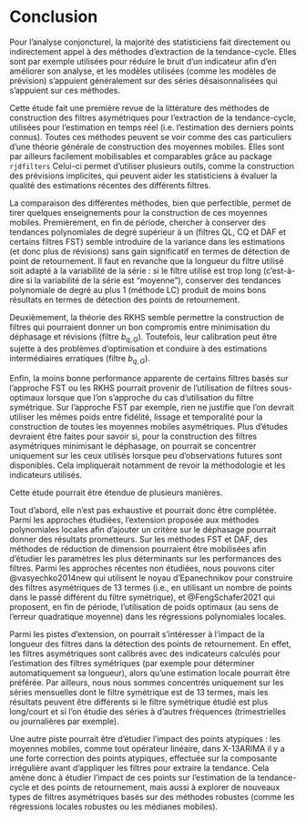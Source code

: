 # Conclusion {.unnumbered}

Pour l'analyse conjoncturel, la majorité des statisticiens fait directement ou indirectement appel à des méthodes d'extraction de la tendance-cycle.
Elles sont par exemple utilisées pour réduire le bruit d'un indicateur afin d'en améliorer son analyse, et les modèles utilisées (comme les modèles de prévision) s'appuient généralement sur des séries désaisonnalisées qui s'appuient sur ces méthodes.

Cette étude fait une première revue de la littérature des méthodes de construction des filtres asymétriques pour l'extraction de la tendance-cycle, utilisées pour l'estimation en temps réel (i.e. l'estimation des derniers points connus).
Toutes ces méthodes peuvent se voir comme des cas particuliers d'une théorie générale de construction des moyennes mobiles. 
Elles sont par ailleurs facilement mobilisables et comparables grâce au package `rjdfilters`
Celui-ci permet d'utiliser plusieurs outils, comme la construction des prévisions implicites, qui peuvent aider les statisticiens à évaluer la qualité des estimations récentes des différents filtres.

La comparaison des différentes méthodes, bien que perfectible, permet de tirer quelques enseignements pour la construction de ces moyennes mobiles.
Premièrement, en fin de période, chercher à conserver des tendances polynomiales de degré supérieur à un (filtres QL, CQ et DAF et certains filtres FST) semble introduire de la variance dans les estimations (et donc plus de révisions) sans gain significatif en termes de détection de point de retournement. 
Il faut en revanche que la longueur du filtre utilisé soit adapté à la variabilité de la série : si le filtre utilisé est trop long (c'est-à-dire si la variabilité de la série est "moyenne"), conserver des tendances polynomiale de degré au plus 1 (méthode LC) produit de moins bons résultats en termes de détection des points de retournement.

Deuxièmement, la théorie des RKHS semble permettre la construction de filtres qui pourraient donner un bon compromis entre minimisation du déphasage et révisions (filtre $b_{q,G}$).
Toutefois, leur calibration peut être sujette à des problèmes d'optimisation et conduire à des estimations intermédiaires erratiques (filtre $b_{q,G}$).

Enfin, la moins bonne performance apparente de certains filtres basés sur l'approche FST ou les RKHS pourrait provenir de l'utilisation de filtres sous-optimaux lorsque que l'on s'approche du cas d'utilisation du filtre symétrique. 
Sur l'approche FST par exemple, rien ne justifie que l'on devrait utiliser les mêmes poids entre fidélité, lissage et temporalité pour la construction de toutes les moyennes mobiles asymétriques.
Plus d'études devraient être faites pour savoir si, pour la construction des filtres asymétriques minimisant le déphasage, on pourrait se concentrer uniquement sur les ceux utilisés lorsque peu d'observations futures sont disponibles.
Cela impliquerait notamment de revoir la méthodologie et les indicateurs utilisés.

Cette étude pourrait être étendue de plusieurs manières.

Tout d'abord, elle n'est pas exhaustive et pourrait donc être complétée.
Parmi les approches étudiées, l'extension proposée aux méthodes polynomiales locales afin d'ajouter un critère sur le déphasage pourrait donner des résultats prometteurs. 
Sur les méthodes FST et DAF, des méthodes de réduction de dimension pourraient être mobilisées afin d'étudier les paramètres les plus déterminants sur les performances des filtres.
Parmi les approches récentes non étudiées, nous pouvons citer @vasyechko2014new qui utilisent le noyau d'Epanechnikov pour construire des filtres asymétriques de 13 termes (i.e., en utilisant un nombre de points dans le passé différent du filtre symétrique), et @FengSchafer2021 qui proposent, en fin de période, l'utilisation de poids optimaux (au sens de l'erreur quadratique moyenne) dans les régressions polynomiales locales.

Parmi les pistes d'extension, on pourrait s'intéresser à l'impact de la longueur des filtres dans la détection des points de retournement.
En effet, les filtres asymétriques sont calibrés avec des indicateurs calculés pour l'estimation des filtres symétriques (par exemple pour déterminer automatiquement sa longueur), alors qu'une estimation locale pourrait être préférée.
Par ailleurs, nous nous sommes concentrés uniquement sur les séries mensuelles dont le filtre symétrique est de 13 termes, mais les résultats peuvent être différents si le filtre symétrique étudié est plus long/court et si l'on étudie des séries à d'autres fréquences (trimestrielles ou journalières par exemple).

Une autre piste pourrait être d'étudier l'impact des points atypiques : les moyennes mobiles, comme tout opérateur linéaire, dans X-13ARIMA il y a une forte correction des points atypiques, effectuée sur la composante irrégulière avant d'appliquer les filtres pour extraire la tendance.
Cela amène donc à étudier l'impact de ces points sur l'estimation de la tendance-cycle et des points de retournement, mais aussi à explorer de nouveaux types de filtres asymétriques basés sur des méthodes robustes (comme les régressions locales robustes ou les médianes mobiles).





\newpage